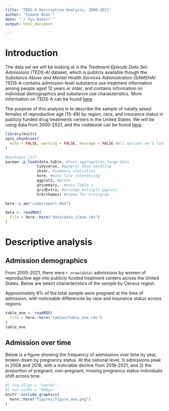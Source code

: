 ```yaml
---
title: "TEDS-A Descriptive Analysis, 2000-2021"
author: "Simone Wien "
date: "`r Sys.Date()`"
output: html_document

---
```


# Introduction 

The data set we will be looking at is the *Treatment Episode Data Set: Admissions (TEDS-A)* dataset, which is publicly available though the *Substance Abuse and Mental Health Services Administration (SAMSHA)*. TEDS-A contains admission-level substance use treatment information among people aged 12 years or older, and contains information on individual demographics and substance use characteristics. More information on TEDS-A can be found [here](https://www.datafiles.samhsa.gov/data-sources). 

The purpose of this analysis is to describe the sample of natally sexed females of reproductive age (15-49) by region, race, and insurance status in publicly funded drug treatments centers in the United States. We will be using data from 2000-2021, and the codebook can be found [here](https://www.datafiles.samhsa.gov/dataset/treatment-episode-data-set-admissions-2000-2021-teds-2000-2021-ds0001). 


```r
library(knitr)
opts_chunk$set(
  echo = FALSE, warning = FALSE, message = FALSE #all options we'd like for the whole document
)
```

```r
#packages list 
pacman::p_load(data.table, #fast aggregation,large data
              tidyverse, #general data handling
              skimr, #summary statistics
              here, #easy file referencing
              ggplot2, #plots
              gtsummary,  #easy Table 1
              gridExtra, #arrange multiple ggplots
              hrbrthemes) #theme for histogram 
```

```r
here::i_am("code/report.Rmd")

data <- readRDS(
  file = here::here("data/data_clean.rds")
)
```

# Descriptive analysis

## Admission demographics

From 2000-2021, there were `r nrow(data)` admissions by women of reproductive age into publicly funded treatment centers across the United States. Below are select characteristics of the sample by Census region.

Approximately 8% of the total sample were pregnant at the time of admission, with noticeable differences by race and insurance status across regions.

```r
table_one <- readRDS(
  file = here::here("tables/table_one.rds")
)
table_one
```


## Admission over time

Below is a figure showing the frequency of admissions over time by year, broken down by pregnancy status. At the national level, 1) admissions peak in 2008 and 2018, with a noticiable decline from 2018-2021, and 2) the proportion of pregnant, non-pregnant, missing pregnancy status individuals shift across time. 

```r
#| fig.align = "center",
#| out.width = "600px"
knitr::include_graphics(
  here::here("figures/figure_one.png")
)
```


